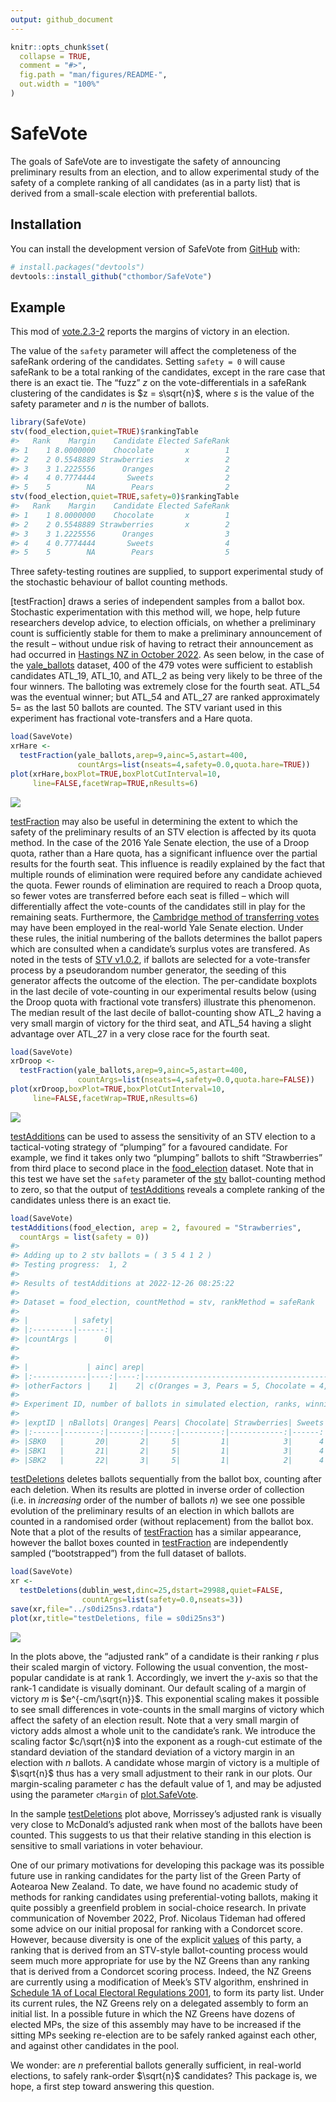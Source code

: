```yaml
---
output: github_document
---
```


<!-- README.md is generated from README.Rmd. Please edit that file -->

```r
knitr::opts_chunk$set(
  collapse = TRUE,
  comment = "#>",
  fig.path = "man/figures/README-",
  out.width = "100%"
)
```

# SafeVote

<!-- badges: start -->
<!-- badges: end -->

The goals of SafeVote are to investigate the safety of announcing
preliminary results from an election, and to allow experimental study of
the safety of a complete ranking of all candidates (as in a party list)
that is derived from a small-scale election with preferential ballots.

## Installation

You can install the development version of SafeVote from
[GitHub](https://github.com/) with:

``` r
# install.packages("devtools")
devtools::install_github("cthombor/SafeVote")
```

## Example

This mod of [vote.2.3-2](https://CRAN.R-project.org/package=vote) reports the margins of victory in an election.

The value of the `safety` parameter will affect the completeness of the
safeRank ordering of the candidates. Setting `safety = 0` will cause
safeRank to be a total ranking of the candidates, except in the rare
case that there is an exact tie. The “fuzz” $z$ on the
vote-differentials in a safeRank clustering of the candidates is
$z = s\sqrt{n}$, where $s$ is the value of the safety parameter and $n$
is the number of ballots.

``` r
library(SafeVote)
stv(food_election,quiet=TRUE)$rankingTable
#>   Rank    Margin    Candidate Elected SafeRank
#> 1    1 8.0000000    Chocolate       x        1
#> 2    2 0.5548889 Strawberries       x        2
#> 3    3 1.2225556      Oranges                2
#> 4    4 0.7774444       Sweets                2
#> 5    5        NA        Pears                2
stv(food_election,quiet=TRUE,safety=0)$rankingTable
#>   Rank    Margin    Candidate Elected SafeRank
#> 1    1 8.0000000    Chocolate       x        1
#> 2    2 0.5548889 Strawberries       x        2
#> 3    3 1.2225556      Oranges                3
#> 4    4 0.7774444       Sweets                4
#> 5    5        NA        Pears                5
```

Three safety-testing routines are supplied, to support experimental study of the
stochastic behaviour of ballot counting methods. 

[testFraction] draws a series of independent samples
from a ballot box. Stochastic experimentation with this method will, we hope,
help future researchers develop advice, to election officials, on whether a
preliminary count is sufficiently stable for them to make a preliminary
announcement of the result -- without undue risk of having to retract their
announcement as had occurred in [Hastings NZ in October
2022](http://web.archive.org/web/20230000000000*/www.1news.co.nz/2022/10/12/public-humiliation-council-apologises-for-election-result-error/).
As seen below, in the case of the [yale_ballots](https://cthombor.github.io/SafeVote/reference/yale_ballots)
dataset, 400 of the 479 votes were sufficient to establish candidates ATL_19,
ATL_10, and ATL_2 as being very likely to be three of the four winners.  The
balloting was extremely close for the fourth seat. ATL_54 was the eventual
winner; but ATL_54 and ATL_27 are ranked approximately 5= as the last 50 ballots
are counted.  The STV variant used in this experiment has fractional
vote-transfers and a Hare quota.


``` r
load(SaveVote)
xrHare <- 
  testFraction(yale_ballots,arep=9,ainc=5,astart=400,
               countArgs=list(nseats=4,safety=0.0,quota.hare=TRUE))
plot(xrHare,boxPlot=TRUE,boxPlotCutInterval=10,
     line=FALSE,facetWrap=TRUE,nResults=6)
```

![](man/figures/yaleHare.png)

[testFraction](https://cthombor.github.io/SafeVote/reference/testFraction) may
also be useful in determining the extent to which the safety of the preliminary
results of an STV election is affected by its quota method.  In the case of the
2016 Yale Senate election, the use of a Droop quota, rather than a Hare quota,
has a significant influence over the partial results for the fourth seat.  This
influence is readily explained by the fact that multiple rounds of elimination
were required before any candidate achieved the quota.  Fewer rounds of
elimination are required to reach a Droop quota, so fewer votes are transferred
before each seat is filled -- which will differentially affect the vote-counts
of the candidates still in play for the remaining seats.  Furthermore, the
[Cambridge method of transferring
votes](https://www.opavote.com/methods/cambridge-stv-rules) may have been
employed in the real-world Yale Senate election. Under these rules, the initial
numbering of the ballots determines the ballot papers which are consulted when a
candidate's surplus votes are transfered.  As noted in the tests of [STV
v1.0.2](https://cran.r-project.org/package=STV), if ballots are selected for a
vote-transfer process by a pseudorandom number generator, the seeding of this
generator affects the outcome of the election.  The per-candidate boxplots in
the last decile of vote-counting in our experimental results below (using the
Droop quota with fractional vote transfers) illustrate this phenomenon.  The
median result of the last decile of ballot-counting show ATL_2 having a very
small margin of victory for the third seat, and ATL_54 having a slight advantage
over ATL_27 in a very close race for the fourth seat.

``` r
load(SaveVote)
xrDroop <- 
  testFraction(yale_ballots,arep=9,ainc=5,astart=400,
               countArgs=list(nseats=4,safety=0.0,quota.hare=FALSE))
plot(xrDroop,boxPlot=TRUE,boxPlotCutInterval=10,
     line=FALSE,facetWrap=TRUE,nResults=6)
```

![](man/figures/yaleDroop.png)

[testAdditions](https://cthombor.github.io/SafeVote/reference/testAdditions) can
be used to assess the sensitivity of an STV election to a tactical-voting
strategy of “plumping” for a favoured candidate. For example, we find it takes
only two “plumping” ballots to shift “Strawberries” from third place to second
place in the
[food_election](https://cthombor.github.io/SafeVote/reference/food_election)
dataset. Note that in this test we have set the `safety` parameter of the
[stv](https://cthombor.github.io/SafeVote/reference/stv) ballot-counting method
to zero, so that the output of
[testAdditions](https://cthombor.github.io/SafeVote/reference/testAdditions)
reveals a complete ranking of the candidates unless there is an exact tie.

``` r
load(SaveVote)
testAdditions(food_election, arep = 2, favoured = "Strawberries", 
  countArgs = list(safety = 0))
#> 
#> Adding up to 2 stv ballots = ( 3 5 4 1 2 )
#> Testing progress:  1, 2
#> 
#> Results of testAdditions at 2022-12-26 08:25:22
#> 
#> Dataset = food_election, countMethod = stv, rankMethod = safeRank
#> 
#> |          | safety|
#> |:---------|------:|
#> |countArgs |      0|
#> 
#> 
#> |             | ainc| arep|                                                         tacticalBallot|
#> |:------------|----:|----:|----------------------------------------------------------------------:|
#> |otherFactors |    1|    2| c(Oranges = 3, Pears = 5, Chocolate = 4, Strawberries = 1, Sweets = 2)|
#> 
#> Experiment ID, number of ballots in simulated election, ranks, winning margins:
#> 
#> |exptID | nBallots| Oranges| Pears| Chocolate| Strawberries| Sweets| m.Oranges| m.Pears| m.Chocolate| m.Strawberries|  m.Sweets|
#> |:------|--------:|-------:|-----:|---------:|------------:|------:|---------:|-------:|-----------:|--------------:|---------:|
#> |SBK0   |       20|       2|     5|         1|            3|      4| 1.4451111|       2|           8|      1.7774444| 0.7774444|
#> |SBK1   |       21|       2|     5|         1|            3|      4| 0.6673333|       2|           8|      2.6663333| 0.6663333|
#> |SBK2   |       22|       3|     5|         1|            2|      4| 3.4447778|       2|           8|      0.1104444| 0.5552222|
```

[testDeletions](https://cthombor.github.io/SafeVote/reference/testDeletions)
deletes ballots sequentially from the ballot box, counting after each deletion.
When its results are plotted in inverse order of collection (i.e. in
*increasing* order of the number of ballots $n$) we see one possible evolution
of the preliminary results of an election in which ballots are counted in a
randomised order (without replacement) from the ballot box. Note that a plot of
the results of
[testFraction](https://cthombor.github.io/SafeVote/reference/testFraction) has a
similar appearance, however the ballot boxes counted in
[testFraction](https://cthombor.github.io/SafeVote/reference/testFraction) are
independently sampled (“bootstrapped”) from the full dataset of ballots.

``` r
load(SaveVote)
xr <- 
  testDeletions(dublin_west,dinc=25,dstart=29988,quiet=FALSE,
                countArgs=list(safety=0.0,nseats=3))
save(xr,file="../s0di25ns3.rdata")
plot(xr,title="testDeletions, file = s0di25ns3")
```

![](man/figures/s0di25ns3.png)

In the plots above, the “adjusted rank” of a candidate is their ranking $r$ plus
their scaled margin of victory. Following the usual convention, the most-popular
candidate is at rank 1.  Accordingly, we invert the $y$-axis so that the rank-1
candidate is visually dominant.  Our default scaling of a margin of victory $m$
is $e^{-cm/\sqrt{n}}$.  This exponential scaling makes it possible to see small
differences in vote-counts in the small margins of victory which affect the
safety of an election result.  Note that a very small margin of victory adds
almost a whole unit to the candidate's rank.  We introduce the scaling factor
$c/\sqrt{n}$ into the exponent as a rough-cut estimate of the standard deviation
of the standard deviation of a victory margin in an election with $n$ ballots.
A candidate whose margin of victory is a multiple of $\sqrt{n}$ thus has a very
small adjustment to their rank in our plots.  Our margin-scaling parameter $c$
has the default value of 1, and may be adjusted using the parameter `cMargin` of
[plot.SafeVote](https://cthombor.github.io/SafeVote/reference/plot.SafeVote.stv).

In the sample
[testDeletions](https://cthombor.github.io/SafeVote/reference/testDeletions)
plot above, Morrissey’s adjusted rank is visually very close to McDonald’s
adjusted rank when most of the ballots have been counted.  This suggests to us
that their relative standing in this election is sensitive to small variations
in voter behaviour.

One of our primary motivations for developing this package was its possible
future use in ranking candidates for the party list of the Green Party of
Aotearoa New Zealand.  To date, we have found no academic study of methods for
ranking candidates using preferential-voting ballots, making it quite possibly a
greenfield problem in social-choice research.  In private communication of
November 2022, Prof. Nicolaus Tideman had offered some advice on our initial
proposal for ranking with a Condorcet score.  However, because diversity is one
of the explicit [values](https://www.greens.org.nz/our_values) of this party, a
ranking that is derived from an STV-style ballot-counting process would seem
much more appropriate for use by the NZ Greens than any ranking that is derived
from a Condorcet scoring process.  Indeed, the NZ Greens are currently using a
modification of Meek's STV algorithm, enshrined in [Schedule 1A of Local
Electoral Regulations
2001](https://www.legislation.govt.nz/regulation/public/2001/0145/latest/DLM57125.html),
to form its party list.  Under its current rules, the NZ Greens rely on a
delegated assembly to form an initial list. In a possible future in which the NZ
Greens have dozens of elected MPs, the size of this assembly may have to be
increased if the sitting MPs seeking re-election are to be safely ranked against
each other, and against other candidates in the pool.

We wonder: are $n$ preferential ballots generally sufficient, in real-world
elections, to safely rank-order $\sqrt{n}$ candidates?  This package is, we
hope, a first step toward answering this question.